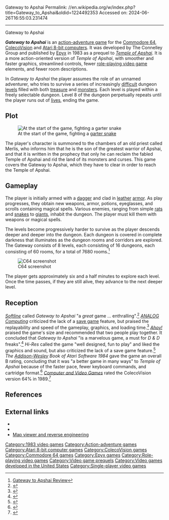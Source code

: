 Gateway to Apshai
Permalink: //en.wikipedia.org/w/index.php?title=Gateway_to_Apshai&oldid=1224492353
Accessed on: 2024-06-26T16:55:03.231474



------
Gateway to Apshai
{{Short description|1983 video game}}
{{Infobox video game
|title = Gateway to Apshai
|image = Gateway to Apshai cover.jpg
|developer = The Connelley Group
|publisher = [[Epyx]]
|programmer = Michael Farren (Atari)<ref name="giantlist">{{cite web |last1=Hague |first1=James |title=The Giant List of Classic Game Programmers |url=https://dadgum.com/giantlist/}}</ref>
|released = 1983
|series = ''[[Dunjonquest]]''
|genre = [[Action-adventure game|Action-adventure]]
|modes = [[Single-player]]
|platforms = [[Atari 8-bit computers|Atari 8-bit]], [[Commodore 64]], [[ColecoVision]]
}}

'''''Gateway to Apshai''''' is an [[action-adventure game]] for the [[Commodore 64]], [[ColecoVision]] and [[Atari 8-bit computers]]. It was developed by The Connelley Group and published by [[Epyx]] in 1983 as a prequel to ''[[Temple of Apshai]]''. It is a more action-oriented version of ''Temple of Apshai'', with smoother and faster graphics, streamlined controls, fewer [[role-playing video game]] elements, and fewer room descriptions.

In ''Gateway to Apshai'' the player assumes the role of an unnamed adventurer, who tries to survive a series of increasingly [[Difficulty level|difficult]] dungeon [[Level (video games)|levels]] filled with both [[treasure]] and [[monster]]s. Each level is played within a freely selectable dungeon. Level 8 of the dungeon perpetually repeats until the player runs out of [[Life (video games)|lives]], ending the game.

==Plot==
[[Image:Gateway To Apshai Screenshot.png|thumb|right|At the start of the game, fighting a [[garter snake]]]]

The player's character is summoned to the chambers of an old priest called Merlis, who informs him that he is the son of the greatest warrior of Apshai, and that it is written in the prophecy that only he can reclaim the fabled Temple of Apshai and rid the land of its monsters and curses. This game covers the Gateway to Apshai, which they have to clear in order to reach the Temple of Apshai.

==Gameplay==
The player is initially armed with a [[dagger]] and clad in [[leather]] [[armour|armor]]. As play progresses, they obtain new weapons, armor, potions, eyeglasses, and scrolls containing magical spells. Various enemies, ranging from simple [[rat]]s and [[snake]]s to [[giant]]s, inhabit the dungeon. The player must kill them with weapons or magical spells.

The levels become progressively harder to survive as the player descends deeper and deeper into the dungeon. Each dungeon is covered in complete darkness that illuminates as the dungeon rooms and corridors are explored. The Gateway consists of 8 levels, each consisting of 16 dungeons, each consisting of 60 rooms, for a total of 7680 rooms.<ref name="Gateway of Apshai Overview">[http://www.rarityguide.com/articles/articles/46/1/Review-of-one-of-the-earlier-dungeon-crawls-Gateway-to-Apshai-for-the-Commodore-64/Page1.html Gateway to Apshai Review]</ref>

[[Image:GatewayApshaiC64 01.png|thumb|right|C64 screenshot]]

The player gets approximately six and a half minutes to explore each level. Once the time passes, if they are still alive, they advance to the next deeper level.

==Reception==
''[[Softline (magazine)|Softline]]'' called ''Gateway to Apshai'' "a ''great'' game ... enthralling".<ref name="bang19840102">{{cite news | url=http://www.cgwmuseum.org/galleries/index.php?year=1984&pub=6&id=15 | title=Gateway to Apshai | work=Softline | date=Jan–Feb 1984 | accessdate=29 July 2014 | author=Bang, Derrick | pages=49}}</ref> ''[[ANALOG Computing]]'' criticized the lack of a [[save game]] feature, but praised the replayability and speed of the gameplay, graphics, and loading time.<ref name="bachand198402">{{Cite magazine |last=Bachand |first=Charles |date=February 1984 |title=Gateway to Apshai |url=https://archive.org/details/analog-computing-magazine-16/page/n35/mode/1up?view=theater |magazine=ANALOG Computing |page=34 |access-date=2023-12-07}}</ref> ''[[Ahoy!]]'' praised the game's size and recommended that two people play together. It concluded that ''Gateway to Apshai'' "is a marvelous game, a must for ''D & D'' freaks".<ref name="ahoy198404">{{cite news | url=https://archive.org/stream/Ahoy_Issue_04_1984-04_Ion_International_US#page/n63/mode/2up | title=Gateway to Apshai | work=Ahoy! | date=April 1984 | accessdate=27 June 2014 |author1=Nelson, Lenny |author2=Sodaro, Robert J. | pages=64}}</ref> ''Hi-Res'' called the game "well designed, fun to play" and liked the graphics and sound, but also criticized the lack of a save game feature.<ref name="reed19840506">{{cite news | url=http://www.atarimagazines.com/hi-res/v1n4/reviews.php | title=Gateway to Apshai | work=Hi-Res | date=May–June 1984 | accessdate=22 December 2014 | author=Reed, Stephen | pages=14}}</ref> ''The [[Addison-Wesley]] Book of Atari Software 1984'' gave the game an overall B rating, concluding that it was "a better game in many ways" to ''Temple of Apshai'' because of the faster pace, fewer keyboard commands, and cartridge format.<ref name="aw1984">{{cite book | url=https://archive.org/stream/Atari_Software_1984#page/n17/mode/2up | title=The Addison-Wesley Book of Atari Software | publisher=Addison-Wesley | year=1984 | pages=18 | isbn=0-201-16454-X |editor1=Stanton, Jeffrey |editor2=Wells, Robert P. |editor3=Rochowansky, Sandra |editor4=Mellid, Michael }}</ref> ''[[Computer and Video Games]]'' rated the ColecoVision version 64% in 1989.<ref>{{cite journal |title=Complete Games Guide |journal=[[Computer and Video Games]] |date=16 October 1989 |issue=Complete Guide to Consoles |pages=46–77 |url=https://retrocdn.net/images/9/98/CompleteGuideToConsoles_UK_01.pdf#page=46}}</ref>

==References==
{{reflist}}

==External links==
* {{atarimania|id=2168}}
* {{lemon64 game|id=1029|name=Gateway to Apshai}}
* [http://bringerp.free.fr/RE/Gta/news.php5 Map viewer and reverse engineering]

{{Dunjonquest}}

[[Category:1983 video games]]
[[Category:Action-adventure games]]
[[Category:Atari 8-bit computer games]]
[[Category:ColecoVision games]]
[[Category:Commodore 64 games]]
[[Category:Epyx games]]
[[Category:Role-playing video games]]
[[Category:Video game prequels]]
[[Category:Video games developed in the United States]]
[[Category:Single-player video games]]